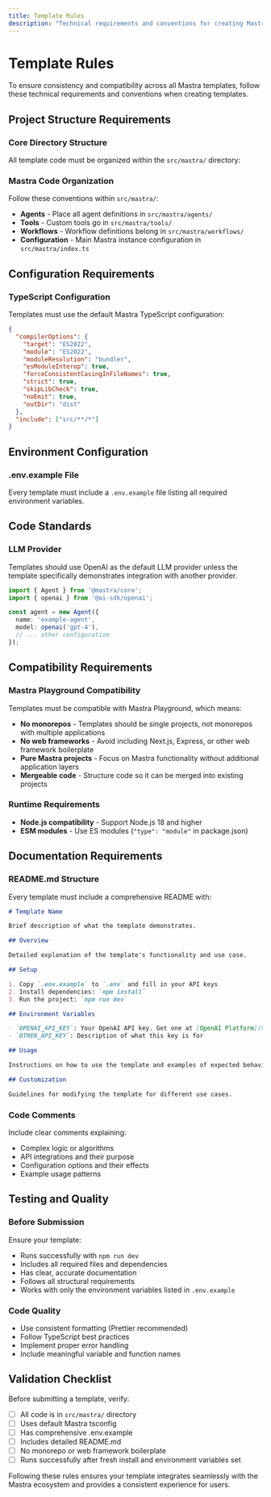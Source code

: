 ```yaml
---
title: Template Rules
description: "Technical requirements and conventions for creating Mastra templates"
---
```



# Template Rules

To ensure consistency and compatibility across all Mastra templates, follow these technical requirements and conventions when creating templates.

## Project Structure Requirements

### Core Directory Structure

All template code must be organized within the `src/mastra/` directory:

<FileTree>
  <FileTree.Folder name="template-name" defaultOpen>
    <FileTree.Folder name="src" defaultOpen>
      <FileTree.Folder name="mastra" defaultOpen>
        <FileTree.Folder name="agents">
          <FileTree.File name="example-agent.ts" />
        </FileTree.Folder>
        <FileTree.Folder name="tools">
          <FileTree.File name="custom-tool.ts" />
        </FileTree.Folder>
        <FileTree.Folder name="workflows">
          <FileTree.File name="example-workflow.ts" />
        </FileTree.Folder>
        <FileTree.File name="index.ts" />
      </FileTree.Folder>
    </FileTree.Folder>
    <FileTree.File name=".env.example" />
    <FileTree.File name="package.json" />
    <FileTree.File name="README.md" />
    <FileTree.File name="tsconfig.json" />
  </FileTree.Folder>
</FileTree>

### Mastra Code Organization

Follow these conventions within `src/mastra/`:

- **Agents** - Place all agent definitions in `src/mastra/agents/`
- **Tools** - Custom tools go in `src/mastra/tools/`
- **Workflows** - Workflow definitions belong in `src/mastra/workflows/`
- **Configuration** - Main Mastra instance configuration in `src/mastra/index.ts`

## Configuration Requirements

### TypeScript Configuration

Templates must use the default Mastra TypeScript configuration:

```json filename="tsconfig.json" copy
{
  "compilerOptions": {
    "target": "ES2022",
    "module": "ES2022",
    "moduleResolution": "bundler",
    "esModuleInterop": true,
    "forceConsistentCasingInFileNames": true,
    "strict": true,
    "skipLibCheck": true,
    "noEmit": true,
    "outDir": "dist"
  },
  "include": ["src/**/*"]
}
```

## Environment Configuration

### .env.example File

Every template must include a `.env.example` file listing all required environment variables.

## Code Standards

### LLM Provider

Templates should use OpenAI as the default LLM provider unless the template specifically demonstrates integration with another provider.

```typescript filename="src/mastra/agents/example-agent.ts" showLineNumbers copy
import { Agent } from '@mastra/core';
import { openai } from '@ai-sdk/openai';

const agent = new Agent({
  name: 'example-agent',
  model: openai('gpt-4'),
  // ... other configuration
});
```

## Compatibility Requirements

### Mastra Playground Compatibility

Templates must be compatible with Mastra Playground, which means:

- **No monorepos** - Templates should be single projects, not monorepos with multiple applications
- **No web frameworks** - Avoid including Next.js, Express, or other web framework boilerplate
- **Pure Mastra projects** - Focus on Mastra functionality without additional application layers
- **Mergeable code** - Structure code so it can be merged into existing projects

### Runtime Requirements

- **Node.js compatibility** - Support Node.js 18 and higher
- **ESM modules** - Use ES modules (`"type": "module"` in package.json)

## Documentation Requirements

### README.md Structure

Every template must include a comprehensive README with:

```markdown filename="README.md" copy
# Template Name

Brief description of what the template demonstrates.

## Overview

Detailed explanation of the template's functionality and use case.

## Setup

1. Copy `.env.example` to `.env` and fill in your API keys
2. Install dependencies: `npm install`
3. Run the project: `npm run dev`

## Environment Variables

- `OPENAI_API_KEY`: Your OpenAI API key. Get one at [OpenAI Platform](https://platform.openai.com/api-keys)
- `OTHER_API_KEY`: Description of what this key is for

## Usage

Instructions on how to use the template and examples of expected behavior.

## Customization

Guidelines for modifying the template for different use cases.
```

### Code Comments

Include clear comments explaining:

- Complex logic or algorithms
- API integrations and their purpose
- Configuration options and their effects
- Example usage patterns

## Testing and Quality

### Before Submission

Ensure your template:

- Runs successfully with `npm run dev`
- Includes all required files and dependencies
- Has clear, accurate documentation
- Follows all structural requirements
- Works with only the environment variables listed in `.env.example`

### Code Quality

- Use consistent formatting (Prettier recommended)
- Follow TypeScript best practices
- Implement proper error handling
- Include meaningful variable and function names

## Validation Checklist

Before submitting a template, verify:

- [ ] All code is in `src/mastra/` directory
- [ ] Uses default Mastra tsconfig
- [ ] Has comprehensive .env.example
- [ ] Includes detailed README.md
- [ ] No monorepo or web framework boilerplate
- [ ] Runs successfully after fresh install and environment variables set

Following these rules ensures your template integrates seamlessly with the Mastra ecosystem and provides a consistent experience for users.
